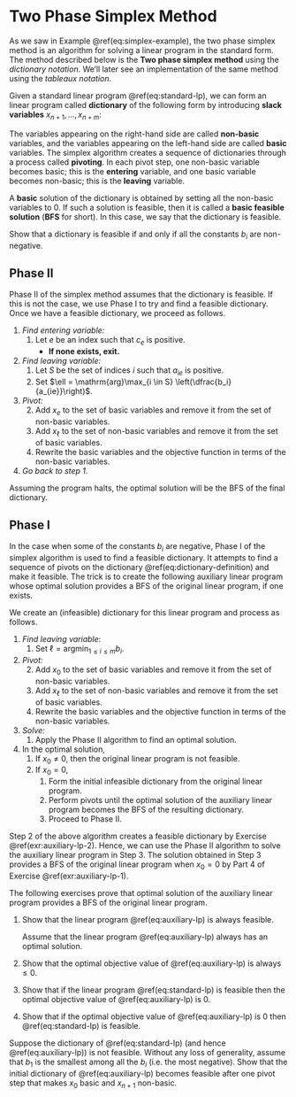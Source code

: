 # Two Phase Simplex Method

As we saw in Example \@ref(eq:simplex-example), the two phase simplex method is an algorithm for solving a linear program in the standard form. The method described below is the **Two phase simplex method** using the *dictionary notation*. We'll later see an implementation of the same method using the *tableaux notation*.

Given a standard linear program \@ref(eq:standard-lp), we can form an linear program called **dictionary** of the following form by introducing **slack variables** $x_{n+1}, \dots, x_{n + m}$:

\begin{equation}
  \begin{array}{rrrrrrrrrrrr}
    \mbox{maximize: } & \zeta & = & c _ 0 & + & c_1 x_1 & + & \dots & + & c_n x_n \\
    \mbox{subject to: } & x_{n+1} & = & b_1 & - & a_{11} x_1 & - & \dots & - & a_{1n} x_n \\
      & x_{n+2} & = & b_2 & - & a_{21} x_1 & - & \dots & - & a_{2n} x_n \\
      & &  &  & &  & \vdots & & \\
      & x_{n+m} & = & b_m & - & a_{m1} x_1 & - & \dots & - & a_{mn} x_n 
  \end{array} \\
    x_1, \: \dots \: , \: x_{m + n} \: \geq \: 0
  (\#eq:dictionary-definition)
\end{equation}

The variables appearing on the right-hand side are called **non-basic** variables, and the variables appearing on the left-hand side are called **basic** variables. The simplex algorithm creates a sequence of dictionaries through a process called **pivoting**. In each pivot step, one non-basic variable becomes basic; this is the **entering** variable, and one basic variable becomes non-basic; this is the **leaving** variable.

A **basic** solution of the dictionary is obtained by setting all the non-basic variables to 0. If such a solution is feasible, then it is called a **basic feasible solution** (**BFS** for short). In this case, we say that the dictionary is feasible. 

::: {.exercise}
Show that a dictionary is feasible if and only if all the constants $b_i$ are non-negative.
:::


## Phase II

Phase II of the simplex method assumes that the dictionary is feasible. If this is not the case, we use Phase I to try and find a feasible dictionary. Once we have a feasible dictionary, we proceed as follows.

<div class="boxed">

1. *Find entering variable:*
    1. Let $e$ be an index such that $c_e$ is positive.
        - **If none exists, exit.**
2. *Find leaving variable:*
    1. Let $S$ be the set of indices $i$ such that $a_{ie}$ is positive.
    2. Set $\ell = \mathrm{arg}\max_{i \in S} \left(\dfrac{b_i}{a_{ie}}\right)$.
3. *Pivot:*
    2. Add $x_e$ to the set of basic variables and remove it from the set of non-basic variables.
    3. Add $x_\ell$ to the set of non-basic variables and remove it from the set of basic variables.
    1. Rewrite the basic variables and the objective function in terms of the non-basic variables.
4. *Go back to step 1.*
</div>

Assuming the program halts, the optimal solution will be the BFS of the final dictionary.

## Phase I

In the case when some of the constants $b_i$ are negative, Phase I of the simplex algorithm is used to find a feasible dictionary. 
It attempts to find a sequence of pivots on the dictionary \@ref(eq:dictionary-definition) and make it feasible. 
The trick is to create the following auxiliary linear program whose optimal solution provides a BFS of the original linear program, if one exists.

\begin{equation}
  \begin{array}{rrrrrrrrrrrr}
    \mbox{maximize: } & & & & & & - & x_0   \\
    \mbox{subject to: } & a_{11} x_1 & + & \dots & + & a_{1n} x_n & - & x_0 & \le & b_1 \\
      & a_{21} x_1 & + & \dots & + & a_{2n} x_n & - &x_0 & \le & b_2 \\
      & &  &  & &  & \vdots & & \\
      & a_{m1} x_1 & + & \dots & + & a_{mn} x_n & - &x_0 & \le & b_m 
  \end{array} \\
    x_0, \: x_1, \: \dots \: , \: x_{n} \: \geq \: 0
  (\#eq:auxiliary-lp)
\end{equation}

We create an (infeasible) dictionary for this linear program and process as follows. 

<div class="boxed">
  1. *Find leaving variable*:
      1. Set $\ell = \mathrm{arg}\min_{1 \le i \le m} b_i$.
  2. *Pivot:*
      2. Add $x_0$ to the set of basic variables and remove it from the set of non-basic variables.
      3. Add $x_\ell$ to the set of non-basic variables and remove it from the set of basic variables.
      1. Rewrite the basic variables and the objective function in terms of the non-basic variables.
  3. *Solve:* 
      1. Apply the Phase II algorithm to find an optimal solution. 
  4. In the optimal solution,
      1. If $x_0 \neq 0$, then the original linear program is not feasible.
      2. If $x_0 = 0$, 
          1. Form the initial infeasible dictionary from the original linear program.
          2. Perform pivots until the optimal solution of the auxiliary linear program becomes the BFS of the resulting dictionary.
          3. Proceed to Phase II.
</div>

Step 2 of the above algorithm creates a feasible dictionary by Exercise \@ref(exr:auxiliary-lp-2). Hence, we can use the Phase II algorithm to solve the auxiliary linear program in Step 3. The solution obtained in Step 3 provides a BFS of the original linear program when $x_0 = 0$ by Part 4 of Exercise \@ref(exr:auxiliary-lp-1).

::: {.exercise #auxiliary-lp-1}

The following exercises prove that optimal solution of the auxiliary linear program provides a BFS of the original linear program.

1. Show that the linear program \@ref(eq:auxiliary-lp) is always feasible.

    Assume that the linear program \@ref(eq:auxiliary-lp) always has an optimal solution. 
1. Show that the optimal objective value of \@ref(eq:auxiliary-lp) is always $\le 0$.
1. Show that if the linear program \@ref(eq:standard-lp) is feasible then the optimal objective value of \@ref(eq:auxiliary-lp) is 0.
1. Show that if the optimal objective value of \@ref(eq:auxiliary-lp) is 0 then \@ref(eq:standard-lp) is feasible.

:::

::: {.exercise #auxiliary-lp-2}

Suppose the dictionary of \@ref(eq:standard-lp) (and hence \@ref(eq:auxiliary-lp)) is not feasible. Without any loss of generality, assume that $b_1$ is the smallest among all the $b_i$ (i.e. the most negative). Show that the initial dictionary of \@ref(eq:auxiliary-lp) becomes feasible after one pivot step that makes $x_0$ basic and $x_{n+1}$ non-basic.

:::
